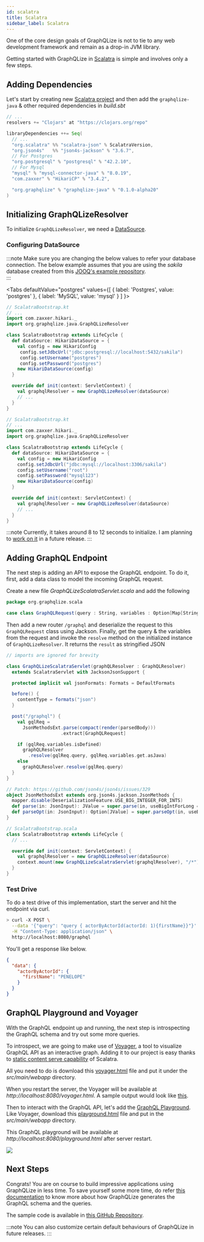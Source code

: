 ```yaml
---
id: scalatra
title: Scalatra
sidebar_label: Scalatra
---
```


One of the core design goals of GraphQLize is not to tie to any web development framework and remain as a drop-in JVM library.

Getting started with GraphQLize in [Scalatra](https://scalatra.org/) is simple and involves only a few steps.

## Adding Dependencies

Let's start by creating new [Scalatra project](https://scalatra.org/getting-started/first-project.html) and then add the `graphqlize-java` & other required dependencies in _build.sbt_

```scala {2,14}
// ...
resolvers += "Clojars" at "https://clojars.org/repo"

libraryDependencies ++= Seq(
  // ...
  "org.scalatra" %% "scalatra-json" % ScalatraVersion,
  "org.json4s"   %% "json4s-jackson" % "3.6.7",
  // For Postgres
  "org.postgresql" % "postgresql" % "42.2.10",
  // For Mysql
  "mysql" % "mysql-connector-java" % "8.0.19",
  "com.zaxxer" % "HikariCP" % "3.4.2",

  "org.graphqlize" % "graphqlize-java" % "0.1.0-alpha20"
)
```

## Initializing GraphQLizeResolver

To initialize `GraphQLizeResolver`, we need a [DataSource](https://docs.oracle.com/javase/7/docs/api/javax/sql/DataSource.html).

### Configuring DataSource

:::note
Make sure you are changing the below values to refer your database connection. The below example assumes that you are using the _sakila_ database created from this [JOOQ's example repository](https://github.com/jOOQ/jOOQ/tree/master/jOOQ-examples/Sakila).  
:::


<Tabs
  defaultValue="postgres"
  values={[
    { label: 'Postgres', value: 'postgres' },
    { label: 'MySQL', value: 'mysql' }
  ]
}>
<TabItem value="postgres">

```scala {16}
// ScalatraBootstrap.kt
// ...
import com.zaxxer.hikari._
import org.graphqlize.java.GraphQLizeResolver

class ScalatraBootstrap extends LifeCycle {
  def dataSource: HikariDataSource = {
    val config = new HikariConfig
     config.setJdbcUrl("jdbc:postgresql://localhost:5432/sakila")
     config.setUsername("postgres")
     config.setPassword("postgres")
    new HikariDataSource(config)
  }

  override def init(context: ServletContext) {
    val graphqlResolver = new GraphQLizeResolver(dataSource)
    // ...
  }
}
```

</TabItem>
<TabItem value="mysql">

```scala {16}
// ScalatraBootstrap.kt
// ...
import com.zaxxer.hikari._
import org.graphqlize.java.GraphQLizeResolver

class ScalatraBootstrap extends LifeCycle {
  def dataSource: HikariDataSource = {
    val config = new HikariConfig
    config.setJdbcUrl("jdbc:mysql://localhost:3306/sakila")
    config.setUsername("root")
    config.setPassword("mysql123")
    new HikariDataSource(config)
  }

  override def init(context: ServletContext) {
    val graphqlResolver = new GraphQLizeResolver(dataSource)
    // ...
  }
}
```

</TabItem>
</Tabs>

:::note
Currently, it takes around 8 to 12 seconds to initialize. I am planning to [work on it](https://github.com/graphqlize/graphqlize/issues/48) in a future release.
:::

## Adding GraphQL Endpoint

The next step is adding an API to expose the GraphQL endpoint. To do it, first, add a data class to model the incoming GraphQL request.

Create a new file _GraphQLizeScalatraServlet.scala_ and add the following

```scala
package org.graphqlize.scala

case class GraphQLRequest(query : String, variables : Option[Map[String, Object]])
```

Then add a new router `/graphql` and deserialize the request to this `GraphQLRequest` class using Jackson. Finally, get the query & the variables from the request and invoke the `resolve` method on the initialized instance of `GraphQLizeResolver`. It returns the `result` as stringified JSON

```scala {3,17-21}
// imports are ignored for brevity 

class GraphQLizeScalatraServlet(graphQLResolver : GraphQLResolver) 
  extends ScalatraServlet with JacksonJsonSupport {

  protected implicit val jsonFormats: Formats = DefaultFormats

  before() {
    contentType = formats("json")
  }

  post("/graphql") {
    val gqlReq = 
      JsonMethodsExt.parse(compact(render(parsedBody)))
                    .extract[GraphQLRequest]

    if (gqlReq.variables.isDefined)
      graphQLResolver
        .resolve(gqlReq.query, gqlReq.variables.get.asJava)
    else
      graphQLResolver.resolve(gqlReq.query)
  }
}

// Patch: https://github.com/json4s/json4s/issues/329
object JsonMethodsExt extends org.json4s.jackson.JsonMethods {
  mapper.disable(DeserializationFeature.USE_BIG_INTEGER_FOR_INTS)
  def parse(in: JsonInput): JValue = super.parse(in, useBigIntForLong = false)
  def parseOpt(in: JsonInput): Option[JValue] = super.parseOpt(in, useBigIntForLong = false)
}
```

```scala {7}
// ScalatraBootstrap.scala
class ScalatraBootstrap extends LifeCycle {
  // ...

  override def init(context: ServletContext) {
    val graphqlResolver = new GraphQLizeResolver(dataSource)
    context.mount(new GraphQLizeScalatraServlet(graphqlResolver), "/*")
  }
}
```

### Test Drive

To do a test drive of this implementation, start the server and hit the endpoint via curl.

```bash
> curl -X POST \
  --data '{"query": "query { actorByActorId(actorId: 1){firstName}}"}' \
  -H "Content-Type: application/json" \
  http://localhost:8080/graphql
```

You'll get a response like below.

```json
{
  "data": {
    "actorByActorId": {
      "firstName": "PENELOPE"
    }
  }
}
```

## GraphQL Playground and Voyager

With the GraphQL endpoint up and running, the next step is introspecting the GraphQL schema and try out some more queries. 

To introspect, we are going to make use of [Voyager](https://github.com/APIs-guru/graphql-voyager), a tool to visualize GraphQL API as an interactive graph. Adding it to our project is easy thanks to [static content serve capability](https://scalatra.org/getting-started/project-structure.html) of Scalatra. 

All you need to do is download this [voyager.html](https://github.com/graphqlize/graphqlize-demo/blob/master/scala/scalatra-graphqlize-demo-web-app/src/main/webapp/voyager.html) file and put it under the _src/main/webapp_ directory. 

When you restart the server, the Voyager will be available at _http://localhost:8080/voyager.html_. A sample output would look like [this](https://www.graphqlize.org/html/sakila-voyager.html).

Then to interact with the GraphQL API, let's add the [GraphQL Playground](https://github.com/prisma-labs/graphql-playground). Like Voyager, download this [playground.html](https://github.com/graphqlize/graphqlize-demo/blob/master/scala/scalatra-graphqlize-demo-web-app/src/main/webapp/playground.html) file and put in the _src/main/webapp_ directory. 

This GraphQL playground will be available at _http://localhost:8080/playground.html_ after server restart. 

![](/img/graphql-playground.png)

## Next Steps

Congrats! You are on course to build impressive applications using GraphQLize in less time. To save yourself some more time, do refer [this documentation](/docs/graphql_schema/types-and-fields) to know more about how GraphQLize generates the GraphQL schema and the queries. 

The sample code is available in [this GitHub Repository](https://github.com/graphqlize/graphqlize-demo/tree/master/scala/scalatra-graphqlize-demo-web-app).

:::note
You can also customize certain default behaviours of GraphQLize in future releases.
:::
